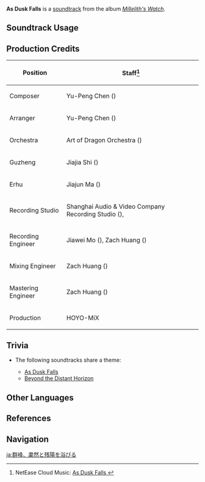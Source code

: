 {{Soundtrack Infobox
|image          = Millelith's Watch.png
|album          = Millelith's Watch
|disc           = 1
|number         = 05
|featured       =
|featured2      =
|featured3      =
|featured_disc  =
|featured_disc2 =
|featured_disc3 =
|youtube_id     = NZZydJspQbc
|spotify_id     = 4egWRaAwOemh0ngzMETGnH
|previous       = Under the Clear Sky
|next           = Beyond the Distant Horizon
}}
'''As Dusk Falls''' is a [[soundtrack]] from the album ''[[Millelith's Watch]]''.

==Soundtrack Usage==
{{Soundtrack Usage
|quest    = 
|location = The Chasm (Area)//night;;Lumberpick Valley//night
|domain   = 
}}

==Production Credits==
{| class="wikitable"
! Position
! Staff<ref>NetEase Cloud Music: [https://music.163.com/#/song?id=1956541071 As Dusk Falls {{zh|日落百嶂静}}]</ref>
|-
! Composer
| Yu-Peng Chen ({{zh|陈致逸}})
|-
! Arranger
| Yu-Peng Chen ({{zh|陈致逸}})
|-
! Orchestra
| Art of Dragon Orchestra ({{zh|龙之艺交响乐团}})
|-
! Guzheng
| Jiajia Shi ({{zh|施佳加}})
|-
! Erhu
| Jiajun Ma ({{zh|马稼骏}})
|-
! Recording Studio
| Shanghai Audio & Video Company Recording Studio ({{zh|上海音像公司录音棚}}), {{Not a Typo|52Hz Studio}}
|-
! Recording Engineer
| Jiawei Mo ({{zh|莫家伟}}), Zach Huang ({{zh|黄巍}})
|-
! Mixing Engineer
| Zach Huang ({{zh|黄巍}})
|-
! Mastering Engineer
| Zach Huang ({{zh|黄巍}})
|-
! Production
| HOYO-MiX
|}
<!--
==Gallery==
<gallery>
</gallery>
-->

==Trivia==
* <section begin="ChasmSurfaceTheme2" />The following soundtracks share a theme:
** [[As Dusk Falls]]
** [[Beyond the Distant Horizon]]<section end="ChasmSurfaceTheme2" />

==Other Languages==
{{Other Languages
|en      = As Dusk Falls
|zhs     = 日落百嶂静
|zhs_rm  = Rìluò Bǎi Zhàng Jìng
|zhs_tl   = 
|ja      = 群峰、粛然と残陽を浴びる
|ja_rm   = Gunpou, Shukuzen to Zan'you wo Abiru{{Assumed}}
|ja_tl   = A Moutain Range Flooded with Quiet and Sunlight
}}

==References==
{{Reflist}}

==Navigation==
{{Soundtrack Navbox|Millelith's Watch}}

[[ja:群峰、粛然と残陽を浴びる]]